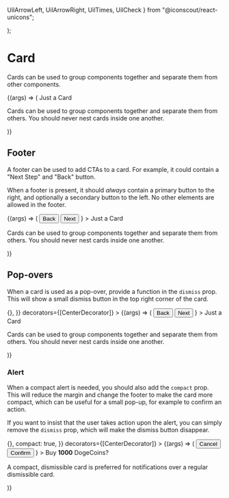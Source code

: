   UilArrowLeft,
  UilArrowRight,
  UilTimes,
  UilCheck
} from "@iconscout/react-unicons";

<Meta title="MDX/Card" component={Card} />

  <div
    style={{
      width: "100%",
      height: "100%",
      display: "flex",
      alignItems: "center",
      justifyContent: "center",
    }}
  >
    <StoryContent />
  </div>
);

# Card

Cards can be used to group components together and separate them from other components.

<Canvas>
  <Story
    name="Default"
    parameters={{ docs: { source: { type: "code" } } }}
    args={{
      width: 500,
    }}
  >
    {(args) => (
      <Card {...args}>
        <CardHeading>Just a Card</CardHeading>
        <p>
          Cards can be used to group components together and separate them from
          others. You should never nest cards inside one another.
        </p>
      </Card>
    )}
  </Story>
</Canvas>

<ArgsTable story="Default" />

## Footer

A footer can be used to add CTAs to a card. For example, it could contain a "Next Step" and "Back" button.

When a footer is present, it should _always_ contain a primary button to the right, and optionally a secondary button to the left. No other elements are allowed in the footer.

<Canvas>
  <Story
    name="With Footer"
    parameters={{ docs: { source: { type: "code" } } }}
    args={{
      width: 500,
    }}
  >
    {(args) => (
      <Card
        {...args}
        footer={
          <>
            <Button>
              <UilArrowLeft size="13" />
              <span>Back</span>
            </Button>
            <Button primary>
              <span>Next</span>
              <UilArrowRight size="13" />
            </Button>
          </>
        }
      >
        <CardHeading>Just a Card</CardHeading>
        <p>
          Cards can be used to group components together and separate them from
          others. You should never nest cards inside one another.
        </p>
      </Card>
    )}
  </Story>
</Canvas>

<ArgsTable story="With Footer" />

## Pop-overs

When a card is used as a pop-over, provide a function in the `dismiss` prop. This will show a small dismiss button in the top right corner of the card.

<Canvas>
  <Story
    name="Dismissible"
    parameters={{ docs: { source: { type: "code" } } }}
    args={{
      width: 500,
      dismiss: () => {},
    }}
    decorators={[CenterDecorator]}
  >
    {(args) => (
      <Card
        {...args}
        footer={
          <>
            <Button>
              <UilArrowLeft size="13" />
              <span>Back</span>
            </Button>
            <Button primary>
              <span>Next</span>
              <UilArrowRight size="13" />
            </Button>
          </>
        }
      >
        <CardHeading>Just a Card</CardHeading>
        <p>
          Cards can be used to group components together and separate them from
          others. You should never nest cards inside one another.
        </p>
      </Card>
    )}
  </Story>
</Canvas>

<ArgsTable story="Dismissible" />

### Alert

When a compact alert is needed, you should also add the `compact` prop. This will reduce the margin and change the footer to make the card more compact, which can be useful for a small pop-up, for example to confirm an action.

If you want to insist that the user takes action upon the alert, you can simply remove the `dismiss` prop, which will make the dismiss button disappear.

<Canvas>
  <Story
    name="Compact"
    parameters={{ docs: { source: { type: "code" } } }}
    args={{
      width: 300,
      dismiss: () => {},
      compact: true,
    }}
    decorators={[CenterDecorator]}
  >
    {(args) => (
      <Card
        {...args}
        footer={
          <>
            <Button>
              <UilTimes size="13" />
              <span>Cancel</span>
            </Button>
            <Button primary>
              <UilCheck size="13" />
              <span>Confirm</span>
            </Button>
          </>
        }
      >
        <CardHeading>
          Buy <b>1000</b> DogeCoins?
        </CardHeading>
        <p>
          A compact, dismissible card is preferred for notifications over a
          regular dismissible card.
        </p>
      </Card>
    )}
  </Story>
</Canvas>

<ArgsTable story="Compact" />
